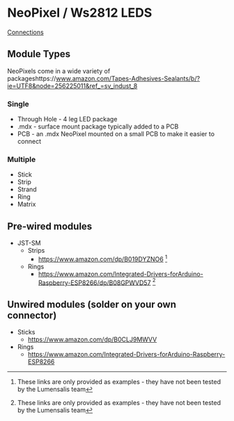 # NeoPixel / Ws2812 LEDS

[Connections](connections.mdx)

## Module Types

NeoPixels come in a wide variety of packageshttps://www.amazon.com/Tapes-Adhesives-Sealants/b/?ie=UTF8&node=256225011&ref_=sv_indust_8

### Single
  - Through Hole - 4 leg LED package
  - .mdx - surface mount package typically added to a PCB
  - PCB - an .mdx NeoPixel mounted on a small PCB to make it easier to connect

### Multiple

  - Stick
  - Strip
  - Strand
  - Ring
  - Matrix

## Pre-wired modules

  - JST-SM
    - Strips
       - https://www.amazon.com/dp/B019DYZNO6 [^untested]
    - Rings
       - https://www.amazon.com/Integrated-Drivers-forArduino-Raspberry-ESP8266/dp/B08GPWVD57 [^untested] 

## Unwired modules (solder on your own connector)
 
  - Sticks
    - https://www.amazon.com/dp/B0CLJ9MWVV
  - Rings
    - https://www.amazon.com/Integrated-Drivers-forArduino-Raspberry-ESP8266


[^untested]: These links are only provided as examples - they have not been tested by the Lumensalis team